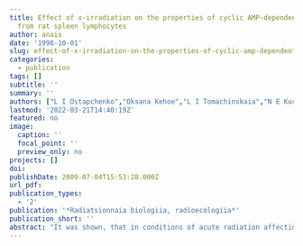 ```yaml
---
title: Effect of x-irradiation on the properties of cyclic AMP-dependent protein kinases
  from rat spleen lymphocytes
author: anais
date: '1998-10-01'
slug: effect-of-x-irradiation-on-the-properties-of-cyclic-amp-dependent-protein-kinases-from-rat-spleen-lymphocytes
categories:
  - publication
tags: []
subtitle: ''
summary: ''
authors: ["L I Ostapchenko","Oksana Kehoe","L I Tomachinskaia","N E Kucherenko"]
lastmod: '2022-03-21T14:40:19Z'
featured: no
image:
  caption: ''
  focal_point: ''
  preview_only: no
projects: []
doi: 
publishDate: 2009-07-04T15:53:28.000Z
url_pdf: 
publication_types:
  - '2'
publication: '*Radiatsionnaia biologiia, radioecologiia*'
publication_short: ''
abstract: "It was shown, that in conditions of acute radiation affection in doze 0.5 and 1 Gy, there was a decrease of 32 and 55% in activity of cyclic AMP-dependent protein kinases, isolated from cytosol of lymphocytes. The analysis of cAMP-dependent protein kinases properties has shown, that disturbance in the interaction of the enzyme with protein substrate of phosphotransferase reaction and main modulater enzymes activity--cAMP proceeds of the ionising radiation effect. <br> <br> [Link](https://pubmed.ncbi.nlm.nih.gov/9876488/)"
---
```

